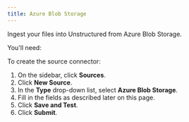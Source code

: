 ```yaml
---
title: Azure Blob Storage
---
```


Ingest your files into Unstructured from Azure Blob Storage.

You'll need:


<AzurePrerequisites />

To create the source connector:

1. On the sidebar, click **Sources**.
2. Click **New Source**.
3. In the **Type** drop-down list, select **Azure Blob Storage**.
4. Fill in the fields as described later on this page.
5. Click **Save and Test**.
6. Click **Submit**.


<AzureFields />



